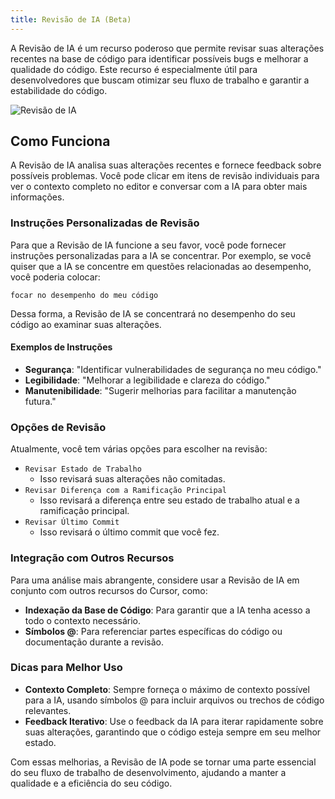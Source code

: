 ```yaml
---
title: Revisão de IA (Beta)
---
```


A Revisão de IA é um recurso poderoso que permite revisar suas alterações recentes na base de código para identificar possíveis bugs e melhorar a qualidade do código. Este recurso é especialmente útil para desenvolvedores que buscam otimizar seu fluxo de trabalho e garantir a estabilidade do código.

<Frame>
  <img src="/images/advanced/review.png" alt="Revisão de IA" />
</Frame>

## Como Funciona

A Revisão de IA analisa suas alterações recentes e fornece feedback sobre possíveis problemas. Você pode clicar em itens de revisão individuais para ver o contexto completo no editor e conversar com a IA para obter mais informações.

### Instruções Personalizadas de Revisão

Para que a Revisão de IA funcione a seu favor, você pode fornecer instruções personalizadas para a IA se concentrar. Por exemplo, se você quiser que a IA se concentre em questões relacionadas ao desempenho, você poderia colocar:

```
focar no desempenho do meu código
```

Dessa forma, a Revisão de IA se concentrará no desempenho do seu código ao examinar suas alterações.

#### Exemplos de Instruções

- **Segurança**: "Identificar vulnerabilidades de segurança no meu código."
- **Legibilidade**: "Melhorar a legibilidade e clareza do código."
- **Manutenibilidade**: "Sugerir melhorias para facilitar a manutenção futura."

### Opções de Revisão

Atualmente, você tem várias opções para escolher na revisão:

- `Revisar Estado de Trabalho`
  - Isso revisará suas alterações não comitadas.
- `Revisar Diferença com a Ramificação Principal`
  - Isso revisará a diferença entre seu estado de trabalho atual e a ramificação principal.
- `Revisar Último Commit`
  - Isso revisará o último commit que você fez.

### Integração com Outros Recursos

Para uma análise mais abrangente, considere usar a Revisão de IA em conjunto com outros recursos do Cursor, como:

- **Indexação da Base de Código**: Para garantir que a IA tenha acesso a todo o contexto necessário.
- **Símbolos @**: Para referenciar partes específicas do código ou documentação durante a revisão.

### Dicas para Melhor Uso

- **Contexto Completo**: Sempre forneça o máximo de contexto possível para a IA, usando símbolos @ para incluir arquivos ou trechos de código relevantes.
- **Feedback Iterativo**: Use o feedback da IA para iterar rapidamente sobre suas alterações, garantindo que o código esteja sempre em seu melhor estado.

Com essas melhorias, a Revisão de IA pode se tornar uma parte essencial do seu fluxo de trabalho de desenvolvimento, ajudando a manter a qualidade e a eficiência do seu código.
